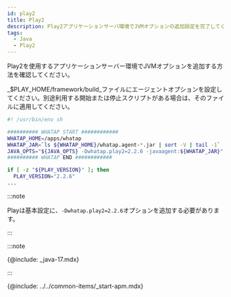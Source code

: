 ```yaml
---
id: play2
title: Play2
description: Play2アプリケーションサーバ環境でJVMオプションの追加設定を完了してください。
tags:
  - Java
  - Play2
---
```


Play2を使用するアプリケーションサーバー環境でJVMオプションを追加する方法を確認してください。 

_$PLAY_HOME/framework/build_ファイルにエージェントオプションを設定してください。別途利用する開始または停止スクリプトがある場合は、そのファイルに適用してください。

```bash title=$PLAY_HOME/framework/build {6} showLineNumbers
#! /usr/bin/env sh

########## WHATAP START ############
WHATAP_HOME=/apps/whatap
WHATAP_JAR=`ls ${WHATAP_HOME}/whatap.agent-*.jar | sort -V | tail -1`
JAVA_OPTS="${JAVA_OPTS} -Dwhatap.play2=2.2.6 -javaagent:${WHATAP_JAR}"
########## WHATAP END ############

if [ -z "${PLAY_VERSION}" ]; then
  PLAY_VERSION="2.2.6"
...
```

:::note

Playは基本設定に、`-Dwhatap.play2=2.2.6`オプションを追加する必要があります。

:::

:::note

{@include: _java-17.mdx}

:::

{@include: ../../common-items/_start-apm.mdx} 
